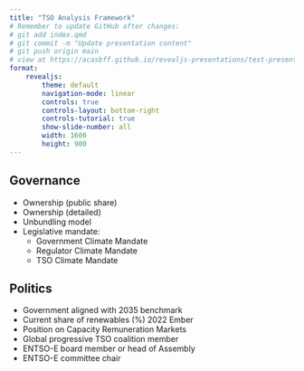 ```yaml
---
title: "TSO Analysis Framework"
# Remember to update GitHub after changes:
# git add index.qmd
# git commit -m "Update presentation content"
# git push origin main
# view at https://acasbff.github.io/revealjs-presentations/test-presentation/
format:
    revealjs:
        theme: default
        navigation-mode: linear
        controls: true
        controls-layout: bottom-right
        controls-tutorial: true
        show-slide-number: all
        width: 1600
        height: 900
---
```


## Governance

- Ownership (public share)
- Ownership (detailed)
- Unbundling model
- Legislative mandate:
    - Government Climate Mandate
    - Regulator Climate Mandate
    - TSO Climate Mandate

## Politics

- Government aligned with 2035 benchmark
- Current share of renewables (%) 2022 Ember
- Position on Capacity Remuneration Markets
- Global progressive TSO coalition member
- ENTSO-E board member or head of Assembly
- ENTSO-E committee chair